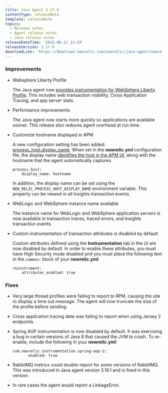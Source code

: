 ```yaml
---
title: Java Agent 3.17.0
contentType: releaseNote
template: releaseNote
topics:
  - Release notes
  - Agent release notes
  - Java release notes
releaseDateTime: '2015-06-11 13:19'
releaseVersion: 3.17.0
downloadLink: 'https://download.newrelic.com/newrelic/java-agent/newrelic-agent/3.17.0/'
---
```


### Improvements

* Websphere Liberty Profile

  The Java agent now [provides instrumentation for WebSphere Liberty Profile](/docs/agents/java-agent/frameworks/websphere-liberty-profile-installation-java). This includes web transaction visibility, Cross Application Tracing, and app server stats.
* Performance improvements

  The Java agent now starts more quickly so applications are available sooner. This release also reduces agent overhead at run time.
* Customize hostname displayed in APM

  A new configuration setting has been added: [process_host.display_name](/docs/agents/java-agent/configuration/java-agent-configuration-config-file#display_name). When set in the **newrelic.yml** configuration file, the display name [identifies the host in the APM UI](/docs/apm/new-relic-apm/maintenance/add-rename-remove-hosts#display_name), along with the hostname that the agent automatically captures.

  ```
  process_host:
      display_name: hostname
  ```

  In addition, the display name can be set using the `NEW_RELIC_PROCESS_HOST_DISPLAY_NAME` environment variable. This property can be viewed in all Insights transaction events.
* WebLogic and WebSphere instance name available

  The instance name for WebLogic and WebSphere application servers is now available in transaction traces, traced errors, and Insights transaction events.
* Custom instrumentation of transaction attributes is disabled by default

  Custom attributes defined using the **Instrumentation** tab in the UI are now disabled by default. In order to enable these attributes, you must have High Security mode disabled and you must place the following text in the `common:` block of your **newrelic.yml**:

  ```
  reinstrument:
      attributes_enabled: true
  ```

### Fixes

* Very large thread profiles were failing to report to RPM, causing the site to display a time out message. The agent will now truncate the size of the profile before sending.
* Cross application tracing date was failing to report when using Jersey 2 endpoints.
* Spring AOP instrumentation is now disabled by default. It was exercising a bug in certain versions of Java 8 that caused the JVM to crash. To re-enable, include the following in your **newrelic.yml**:

  ```
  com.newrelic.instrumentation.spring-aop-2:
         enabled: true
  ```
* RabbitMQ metrics could double-report for some versions of RabbitMQ. This was introduced in Java agent version 3.16.1 and is fixed in this version.
* In rare cases the agent would report a LinkageError.
